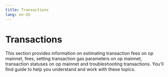 ```yaml
---
title: Transactions
lang: en-US
---
```



# Transactions

This section provides information on estimating transaction fees on op mainnet, fees, setting transaction gas parameters on op mainnet, transaction statuses on op mainnet and troubleshooting transactions. You'll find guide to help you understand and work with these topics.

<Cards>
  <Card title="Estimating transaction fees on op mainnet" href="/builders/app-developers/transactions/estimates" />

  <Card title="Fees" href="/builders/app-developers/transactions/fees" />

  <Card title="Setting transaction gas parameters on op mainnet" href="/builders/app-developers/transactions/parameters" />

  <Card title="Transaction statuses on op mainnet" href="/builders/app-developers/transactions/statuses" />

  <Card title="Troubleshooting transactions" href="/builders/app-developers/transactions/troubleshooting" />
</Cards>
